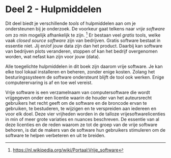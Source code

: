 # Deel 2 - Hulpmiddelen

Dit deel biedt je verschillende *tools* of hulpmiddelen aan om je ondersteunen bij je onderzoek. 
De voorkeur gaat telkens naar *vrije software* om zo min mogelijk afhankelijk te zijn. [^1]
Er bestaan veel *gratis* tools, welke vaak *closed source software* zijn van bedrijven. 
Gratis software bestaat in essentie niet. 
Jij en/of jouw data zijn dan het product. 
Daarbij kan software van bedrijven plots veranderen, stoppen of kan het bedrijf overgenomen worden, wat nefast kan zijn voor jouw (data).

Alle toegelichte hulpmiddelen in dit boek zijn daarom vrije software. 
Je kan elke tool lokaal installeren en beheren, zonder enige kosten. 
Zolang het besturingssysteem de software ondersteunt blijft de tool ook werken.
Enige computerervaring is af en toe wel vereist. 

:::{.callout-tip title="Vrije software"}
Vrije software is een verzamelnaam van computersoftware die wordt vrijgegeven onder een licentie waarin de houder van het auteursrecht gebruikers het recht geeft om de software en de broncode ervan te gebruiken, te bestuderen, te wijzigen en te verspreiden aan iedereen en voor elk doel.
Deze vier vrijheden worden in de talloze vrijesoftwarelicenties in min of meer grote variaties en nuances beschreven. De essentie van al deze licenties en de reden waarom ze tot de groep van de vrije software behoren, is dat de makers van de software hun gebruikers stimuleren om de software te helpen verbeteren en uit te breiden. 
:::

[^1]: <https://nl.wikipedia.org/wiki/Portaal:Vrije_software>
